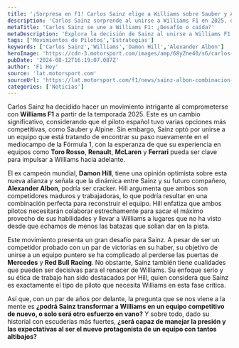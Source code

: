 ```yaml
---
title: '¡Sorpresa en F1! Carlos Sainz elige a Williams sobre Sauber y Alpine'
description: 'Carlos Sainz sorprende al unirse a Williams F1 en 2025, dejando a un lado opciones competitivas. ¿Podrá transformar el equipo y brillar en la pista?'
metaTitle: 'Carlos Sainz se une a Williams F1: ¿Desafío o caída?'
metaDescription: 'Explora la decisión de Sainz al unirse a Williams F1 en 2025. ¿Qué significa para su carrera y el futuro del equipo?'
tags: ['Movimientos de Pilotos','Estrategias']
keywords: ['Carlos Sainz','Williams','Damon Hill','Alexander Albon']
heroImage: 'https://cdn-3.motorsport.com/images/amp/68yZne40/s6/carlos-sainz-ferrari.jpg'
pubDate: '2024-08-12T16:19:07.087Z'
author: 'F1 Hoy'
source: 'lat.motorsport.com'
sourceUrl: 'https://lat.motorsport.com/f1/news/sainz-albon-combinacion-perfecta-williams-hill/10643874/?utm_source=RSS&utm_medium=referral&utm_campaign=RSS-F1&utm_term=News&utm_content=lat'
categories: ['Noticias']
---
```

Carlos Sainz ha decidido hacer un movimiento intrigante al comprometerse con **Williams F1** a partir de la temporada 2025. Este es un cambio significativo, considerando que el piloto español tuvo varias opciones más competitivas, como Sauber y Alpine. Sin embargo, Sainz optó por unirse a un equipo que está tratando de encontrar su paso nuevamente en el mediocampo de la Fórmula 1, con la esperanza de que su experiencia en equipos como **Toro Rosso**, **Renault**, **McLaren** y **Ferrari** pueda ser clave para impulsar a Williams hacia adelante.

El ex campeón mundial, **Damon Hill**, tiene una opinión optimista sobre esta nueva alianza y señala que la dinámica entre Sainz y su futuro compañero, **Alexander Albon**, podría ser cracker. Hill argumenta que ambos son competidores maduros y trabajadoras, lo que podría resultar en una combinación perfecta para reconstruir el equipo. Hill enfatiza que ambos pilotos necesitarán colaborar estrechamente para sacar el máximo provecho de sus habilidades y llevar a Williams a lugares que no ha visto desde que echamos de menos las batazas que solían dar en la pista.

Este movimiento presenta un gran desafío para Sainz. A pesar de ser un competidor probado con un par de victorias en su haber, su objetivo de unirse a un equipo puntero se ha complicado al perderse las puertas de **Mercedes** y **Red Bull Racing**. No obstante, Sainz también tiene cualidades que pueden ser decisivas para el renacer de Williams. Su enfoque serio y su ética de trabajo han sido destacados por Hill, quien considera que Sainz es exactamente el tipo de piloto que necesita Williams en esta fase crítica.

Así que, con un par de años por delante, la pregunta que se nos viene a la mente es **¿podrá Sainz transformar a Williams en un equipo competitivo de nuevo, o solo será otro esfuerzo en vano?** Y sobre todo, dado su historial con escuderías más fuertes, **¿será capaz de manejar la presión y las expectativas al ser el nuevo protagonista de un equipo con tantos altibajos?**


